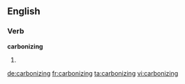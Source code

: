 ==English==

===Verb===
'''carbonizing'''

# {{present participle of|carbonize}}

[[de:carbonizing]]
[[fr:carbonizing]]
[[ta:carbonizing]]
[[vi:carbonizing]]